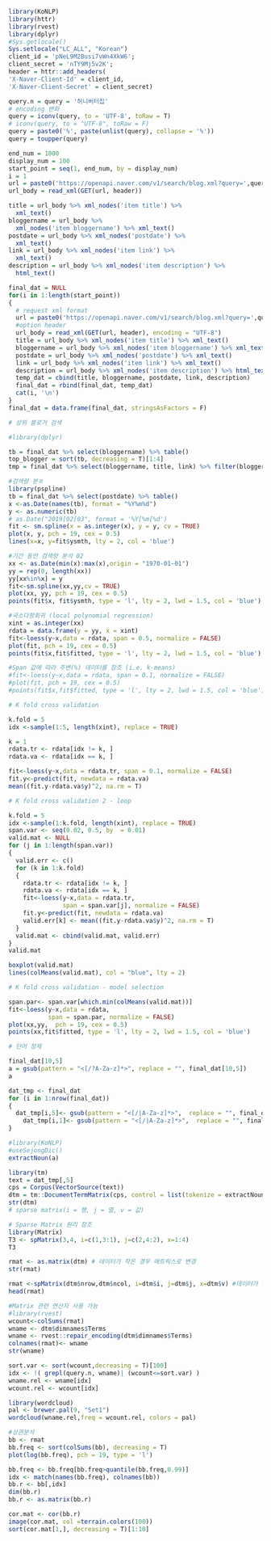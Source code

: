 ```r
library(KoNLP)
library(httr)
library(rvest)
library(dplyr)
#Sys.getlocale()
Sys.setlocale("LC_ALL", "Korean")
client_id = 'pNeL9M2Busi7vWn4XkW6';
client_secret = 'nTY9Mj5v2K';
header = httr::add_headers(
'X-Naver-Client-Id' = client_id,
'X-Naver-Client-Secret' = client_secret)
```

```r
query.n = query = '허니버터칩'
# encoding 변화
query = iconv(query, to = 'UTF-8', toRaw = T)
# iconv(query, to = "UTF-8", toRaw = F)
query = paste0('%', paste(unlist(query), collapse = '%'))
query = toupper(query)
```

```r
end_num = 1000
display_num = 100
start_point = seq(1, end_num, by = display_num)
i = 1
url = paste0('https://openapi.naver.com/v1/search/blog.xml?query=',query,'&display=',display_num,'&start=',start_point[i],'&sort=sim')
url_body = read_xml(GET(url, header))
```

```r
title = url_body %>% xml_nodes('item title') %>%
  xml_text()
bloggername = url_body %>% 
  xml_nodes('item bloggername') %>% xml_text()
postdate = url_body %>% xml_nodes('postdate') %>%
  xml_text()
link = url_body %>% xml_nodes('item link') %>%
  xml_text()
description = url_body %>% xml_nodes('item description') %>%
  html_text()
```

```r
final_dat = NULL
for(i in 1:length(start_point))
{
  # request xml format
  url = paste0('https://openapi.naver.com/v1/search/blog.xml?query=',query,'&display=',display_num,'&start=',start_point[i],'&sort=sim')
  #option header
  url_body = read_xml(GET(url, header), encoding = "UTF-8")
  title = url_body %>% xml_nodes('item title') %>% xml_text()
  bloggername = url_body %>% xml_nodes('item bloggername') %>% xml_text()
  postdate = url_body %>% xml_nodes('postdate') %>% xml_text()
  link = url_body %>% xml_nodes('item link') %>% xml_text()
  description = url_body %>% xml_nodes('item description') %>% html_text()
  temp_dat = cbind(title, bloggername, postdate, link, description)
  final_dat = rbind(final_dat, temp_dat)
  cat(i, '\n')
}
final_dat = data.frame(final_dat, stringsAsFactors = F)
```

```r
# 상위 블로거 검색

#library(dplyr)

tb = final_dat %>% select(bloggername) %>% table()
top_blogger = sort(tb, decreasing = T)[1:4]
tmp = final_dat %>% select(bloggername, title, link) %>% filter(bloggername %in% names(top_blogger)) 

```

```r
#검색량 분ㅍ
library(pspline)
tb = final_dat %>% select(postdate) %>% table()
x <-as.Date(names(tb), format = "%Y%m%d")
y <- as.numeric(tb)
# as.Date("2019[02[03", format = '%Y[%m[%d')
fit <- sm.spline(x = as.integer(x), y = y, cv = TRUE)
plot(x, y, pch = 19, cex = 0.5)
lines(x=x, y=fit$ysmth, lty = 2, col = 'blue')


```

```r
#기간 동안 검색량 분석 02
xx <- as.Date(min(x):max(x),origin = "1970-01-01")
yy = rep(0, length(xx))
yy[xx%in%x] = y
fit<-sm.spline(xx,yy,cv = TRUE)
plot(xx, yy, pch = 19, cex = 0.5)
points(fit$x, fit$ysmth, type = 'l', lty = 2, lwd = 1.5, col = 'blue')
```

```r
#국소다항회귀 (local polynomial regression)
xint = as.integer(xx)
rdata = data.frame(y = yy, x = xint)
fit<-loess(y~x,data = rdata, span = 0.5, normalize = FALSE)
plot(fit, pch = 19, cex = 0.5)
points(fit$x,fit$fitted, type = 'l', lty = 2, lwd = 1.5, col = 'blue')

#Span 값에 따라 주변(%) 데이터를 참조 (i.e. k-means)
#fit<-loess(y~x,data = rdata, span = 0.1, normalize = FALSE)
#plot(fit, pch = 19, cex = 0.5)
#points(fit$x,fit$fitted, type = 'l', lty = 2, lwd = 1.5, col = 'blue')
```

```r
# K fold cross validation 

k.fold = 5
idx <-sample(1:5, length(xint), replace = TRUE)

k = 1
rdata.tr <- rdata[idx != k, ]
rdata.va <- rdata[idx == k, ]

fit<-loess(y~x,data = rdata.tr, span = 0.1, normalize = FALSE)
fit.y<-predict(fit, newdata = rdata.va)
mean((fit.y-rdata.va$y)^2, na.rm = T)
```

```r
# K fold cross validation 2 - loop

k.fold = 5
idx <-sample(1:k.fold, length(xint), replace = TRUE)
span.var <- seq(0.02, 0.5, by  = 0.01)
valid.mat <- NULL
for (j in 1:length(span.var))
{
  valid.err <- c()
  for (k in 1:k.fold)
  {
    rdata.tr <- rdata[idx != k, ]
    rdata.va <- rdata[idx == k, ]
    fit<-loess(y~x,data = rdata.tr, 
               span = span.var[j], normalize = FALSE)
    fit.y<-predict(fit, newdata = rdata.va)
    valid.err[k] <- mean((fit.y-rdata.va$y)^2, na.rm = T)
  }
  valid.mat <- cbind(valid.mat, valid.err)
}
valid.mat

```

```r
boxplot(valid.mat)
lines(colMeans(valid.mat), col = "blue", lty = 2)
```

```r
# K fold cross validation - model selection

span.par<- span.var[which.min(colMeans(valid.mat))]
fit<-loess(y~x,data = rdata, 
           span = span.par, normalize = FALSE)
plot(xx,yy,  pch = 19, cex = 0.5)
points(xx,fit$fitted, type = 'l', lty = 2, lwd = 1.5, col = 'blue')
```

```r
# 단어 정제

final_dat[10,5]
a = gsub(pattern = "<[/?A-Za-z]*>", replace = "", final_dat[10,5])
a
```

```r
dat_tmp <- final_dat
for (i in 1:nrow(final_dat))
{
  dat_tmp[i,5]<- gsub(pattern = "<[/|A-Za-z]*>",  replace = "", final_dat[i,5])
    dat_tmp[i,1]<- gsub(pattern = "<[/|A-Za-z]*>",  replace = "", final_dat[i,1])
}
```

```r
#library(KoNLP)
#useSejongDic()
extractNoun(a)
```

```r
library(tm)
text = dat_tmp[,5]
cps = Corpus(VectorSource(text))
dtm = tm::DocumentTermMatrix(cps, control = list(tokenize = extractNoun, removeNumber = T, removePunctuation = T))
str(dtm)
# sparse matrix(i = 행, j = 열, v = 값)
```
```r
# Sparse Matrix 원리 참조
library(Matrix)
T3 <- spMatrix(3,4, i=c(1,3:1), j=c(2,4:2), x=1:4)
T3

rmat <- as.matrix(dtm) # 데이터가 작은 경우 매트릭스로 변경
str(rmat)

rmat <-spMatrix(dtm$nrow,dtm$ncol, i=dtm$i, j=dtm$j, x=dtm$v) #데이터가 클 경우 sparse matrix 사
head(rmat)
```

```r
#Matrix 관련 연산자 사용 가능
#library(rvest)
wcount<-colSums(rmat)
wname <- dtm$dimnames$Terms
wname <- rvest::repair_encoding(dtm$dimnames$Terms)
colnames(rmat)<- wname
str(wname)

```

```r
sort.var <- sort(wcount,decreasing = T)[100]
idx <- !( grepl(query.n, wname)| (wcount<=sort.var) )
wname.rel <- wname[idx]
wcount.rel <- wcount[idx]
```

```r
library(wordcloud)
pal <- brewer.pal(9, "Set1")
wordcloud(wname.rel,freq = wcount.rel, colors = pal)


```

```r
#상관분석
bb <- rmat
bb.freq <- sort(colSums(bb), decreasing = T)
plot(log(bb.freq), pch = 19, type = 'l')
```

```r
bb.freq <- bb.freq[bb.freq>quantile(bb.freq,0.99)]
idx <- match(names(bb.freq), colnames(bb))
bb.r <- bb[,idx]
dim(bb.r)
bb.r <- as.matrix(bb.r)

```

```r
cor.mat <- cor(bb.r)
image(cor.mat, col =terrain.colors(100))
sort(cor.mat[1,], decreasing = T)[1:10]
```

